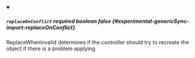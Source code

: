 
<details className="config-field" data-expandable="false" open>
<summary>

##### `replaceOnConflict` <span className="config-field-required" data-required="false">required</span> <span className="config-field-type">boolean</span> <span className="config-field-default">false</span> <span className="config-field-enum"></span> {#experimental-genericSync-import-replaceOnConflict}

ReplaceWhenInvalid determines if the controller should try to recreate the object
if there is a problem applying

</summary>



</details>
